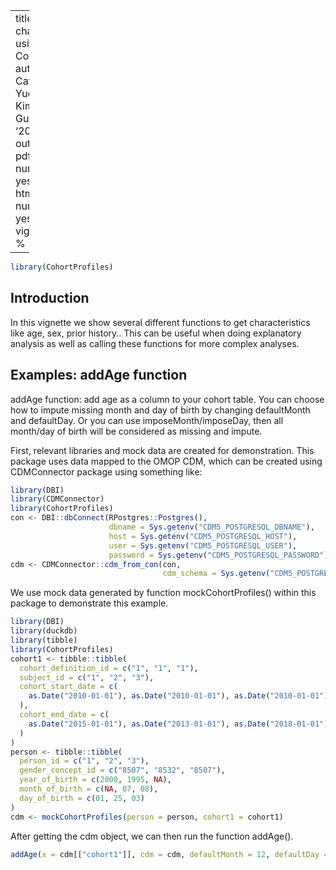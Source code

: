 ---
title: "Get characterics using CohortProfiles"
author: "Marti Catala, Mike Du, Yuchen Guo and Kim Lopez-Guell"
date: '2023-01-20'
output:
  pdf_document:
    number_sections: yes
    toc: yes
  html_document:
    number_sections: yes
    toc: yes
vignette: >
  %\VignetteIndexEntry{Get characterics using CohortProfiles}
  %\VignetteEngine{knitr::rmarkdown}
  %\VignetteEncoding{UTF-8}    

------

```r
library(CohortProfiles)
```

## Introduction

In this vignette we show several different functions to get characteristics like age, sex, prior history.. This can be useful when doing explanatory analysis as well as calling these functions for more complex analyses.


## Examples: addAge function

addAge function: add age as a column to your cohort table. You can choose how to impute missing month and day of birth by changing defaultMonth and defaultDay. Or you can use imposeMonth/imposeDay, then all month/day of birth will be considered as missing and impute.

First, relevant libraries and mock data are created for demonstration. This package uses data mapped to the OMOP CDM, which can be created using CDMConnector package using something like:

```r
library(DBI)
library(CDMConnector)
library(CohortProfiles)
con <- DBI::dbConnect(RPostgres::Postgres(),
                      dbname = Sys.getenv("CDM5_POSTGRESQL_DBNAME"),
                      host = Sys.getenv("CDM5_POSTGRESQL_HOST"),
                      user = Sys.getenv("CDM5_POSTGRESQL_USER"),
                      password = Sys.getenv("CDM5_POSTGRESQL_PASSWORD"))
cdm <- CDMConnector::cdm_from_con(con,
                                  cdm_schema = Sys.getenv("CDM5_POSTGRESQL_CDM_SCHEMA"))
```
We use mock data generated by function mockCohortProfiles() within this package to demonstrate this example.
```r
library(DBI)
library(duckdb)
library(tibble)
library(CohortProfiles)
cohort1 <- tibble::tibble(
  cohort_definition_id = c("1", "1", "1"),
  subject_id = c("1", "2", "3"),
  cohort_start_date = c(
    as.Date("2010-01-01"), as.Date("2010-01-01"), as.Date("2010-01-01")
  ),
  cohort_end_date = c(
    as.Date("2015-01-01"), as.Date("2013-01-01"), as.Date("2018-01-01")
  )
)
person <- tibble::tibble(
  person_id = c("1", "2", "3"),
  gender_concept_id = c("8507", "8532", "8507"),
  year_of_birth = c(2000, 1995, NA),
  month_of_birth = c(NA, 07, 08),
  day_of_birth = c(01, 25, 03)
)
cdm <- mockCohortProfiles(person = person, cohort1 = cohort1)
```
After getting the cdm object, we can then run the function addAge().
```r
addAge(x = cdm[["cohort1"]], cdm = cdm, defaultMonth = 12, defaultDay = 3)
```
